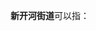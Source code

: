 '''新开河街道'''可以指：
{{PRC admin/disambig|12/01/05/004/000|15/07/81/011/000}}
{{disambig|cat=五字乡级行政区划-街道名消歧义}}